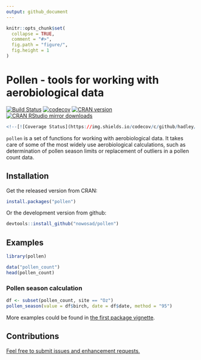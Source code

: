```yaml
---
output: github_document
---
```


<!-- README.md is generated from README.Rmd. Please edit that file -->

```r
knitr::opts_chunk$set(
  collapse = TRUE,
  comment = "#>",
  fig.path = "figure/",
  fig.height = 1
)
```

# Pollen - tools for working with aerobiological data

[![Build Status](https://travis-ci.org/Nowosad/pollen.png?branch=master)](https://travis-ci.org/Nowosad/pollen)
[![codecov](https://codecov.io/gh/Nowosad/pollen/branch/master/graph/badge.svg)](https://codecov.io/gh/Nowosad/pollen)
[![CRAN version](http://www.r-pkg.org/badges/version/pollen)](https://cran.r-project.org/package=pollen)
[![CRAN RStudio mirror downloads](http://cranlogs.r-pkg.org/badges/pollen)](https://cran.r-project.org/package=pollen)

```r
<!--[![Coverage Status](https://img.shields.io/codecov/c/github/hadley/lubridate/master.svg)](https://codecov.io/github/hadley/lubridate?branch=master)-->
```

`pollen` is a set of functions for working with aerobiological data. 
It takes care of some of the most widely use aerobiological calculations, such as determination of pollen season limits or replacement of outliers in a pollen count data.

## Installation

Get the released version from CRAN:

```R
install.packages("pollen")
```
Or the development version from github:

```R
devtools::install_github("nowosad/pollen")
```

## Examples

```r
library(pollen)
```

```r
data("pollen_count")
head(pollen_count)
```

### Pollen season calculation

```r
df <- subset(pollen_count, site == "Oz")
pollen_season(value = df$birch, date = df$date, method = "95")
```

More examples could be found in [the first package vignette](https://cdn.rawgit.com/Nowosad/pollen/master/vignettes/intro.html).

## Contributions

[Feel free to submit issues and enhancement requests.](https://github.com/Nowosad/pollen/issues)

